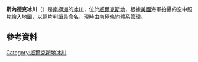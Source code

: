{{coord|66|28|S|106|48|E|display=title}}

'''斯內德克冰川'''（{{lang-en|Snedeker Glacier}}）是[[南極洲|南極洲]]的[[冰川|冰川]]，位於[[威爾克斯地|威爾克斯地]]，根據[[美國|美國]]海軍拍攝的空中照片繪入地圖，以照片判讀員命名，現時由[[南極條約體系|南極條約體系]]管理。

==參考資料==
{{usgs-gazetteer}}

{{DEFAULTSORT:Snedeker Glacier}}
[[Category:威爾克斯地冰川|Category:威爾克斯地冰川]]


{{WilkesLand-geo-stub}}